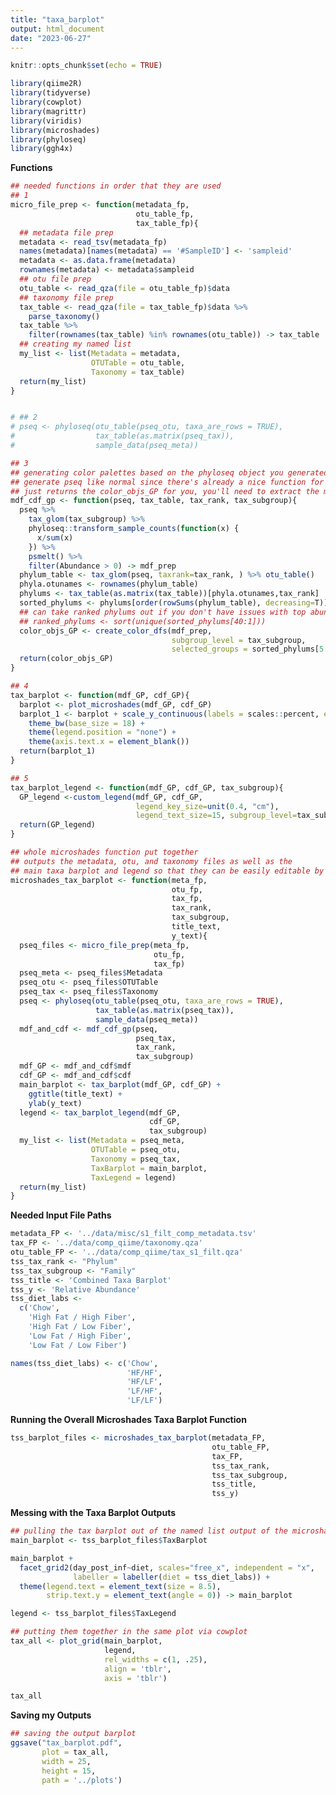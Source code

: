 ```yaml
---
title: "taxa_barplot"
output: html_document
date: "2023-06-27"
---
```


```r
knitr::opts_chunk$set(echo = TRUE)
```

```r
library(qiime2R)
library(tidyverse)
library(cowplot)
library(magrittr)
library(viridis)
library(microshades)
library(phyloseq)
library(ggh4x)
```

**Functions**
```r
## needed functions in order that they are used
## 1
micro_file_prep <- function(metadata_fp,
                            otu_table_fp,
                            tax_table_fp){
  ## metadata file prep 
  metadata <- read_tsv(metadata_fp)
  names(metadata)[names(metadata) == '#SampleID'] <- 'sampleid'
  metadata <- as.data.frame(metadata)
  rownames(metadata) <- metadata$sampleid
  ## otu file prep
  otu_table <- read_qza(file = otu_table_fp)$data
  ## taxonomy file prep
  tax_table <- read_qza(file = tax_table_fp)$data %>% 
    parse_taxonomy()
  tax_table %>% 
    filter(rownames(tax_table) %in% rownames(otu_table)) -> tax_table
  ## creating my named list 
  my_list <- list(Metadata = metadata,
                  OTUTable = otu_table,
                  Taxonomy = tax_table)
  return(my_list)
}


# ## 2
# pseq <- phyloseq(otu_table(pseq_otu, taxa_are_rows = TRUE),
#                  tax_table(as.matrix(pseq_tax)),
#                  sample_data(pseq_meta))

## 3 
## generating color palettes based on the phyloseq object you generated
## generate pseq like normal since there's already a nice function for it 
## just returns the color_objs_GP for you, you'll need to extract the mdf/cdf for the next function 
mdf_cdf_gp <- function(pseq, tax_table, tax_rank, tax_subgroup){
  pseq %>% 
    tax_glom(tax_subgroup) %>% 
    phyloseq::transform_sample_counts(function(x) {
      x/sum(x)
    }) %>% 
    psmelt() %>% 
    filter(Abundance > 0) -> mdf_prep
  phylum_table <- tax_glom(pseq, taxrank=tax_rank, ) %>% otu_table()
  phyla.otunames <- rownames(phylum_table)
  phylums <- tax_table(as.matrix(tax_table))[phyla.otunames,tax_rank]
  sorted_phylums <- phylums[order(rowSums(phylum_table), decreasing=T)]
  ## can take ranked phylums out if you don't have issues with top abund. phylums being repeated
  ## ranked_phylums <- sort(unique(sorted_phylums[40:1]))
  color_objs_GP <- create_color_dfs(mdf_prep,
                                    subgroup_level = tax_subgroup,
                                    selected_groups = sorted_phylums[5:1])
  return(color_objs_GP)
}

## 4 
tax_barplot <- function(mdf_GP, cdf_GP){
  barplot <- plot_microshades(mdf_GP, cdf_GP)
  barplot_1 <- barplot + scale_y_continuous(labels = scales::percent, expand = expansion(0)) +
    theme_bw(base_size = 18) +
    theme(legend.position = "none") +
    theme(axis.text.x = element_blank())
  return(barplot_1)
}

## 5 
tax_barplot_legend <- function(mdf_GP, cdf_GP, tax_subgroup){
  GP_legend <-custom_legend(mdf_GP, cdf_GP, 
                            legend_key_size=unit(0.4, "cm"),
                            legend_text_size=15, subgroup_level=tax_subgroup)
  return(GP_legend)
}

## whole microshades function put together
## outputs the metadata, otu, and taxonomy files as well as the 
## main taxa barplot and legend so that they can be easily editable by the user
microshades_tax_barplot <- function(meta_fp, 
                                    otu_fp, 
                                    tax_fp,
                                    tax_rank, 
                                    tax_subgroup,
                                    title_text, 
                                    y_text){
  pseq_files <- micro_file_prep(meta_fp,
                                otu_fp,
                                tax_fp)
  pseq_meta <- pseq_files$Metadata
  pseq_otu <- pseq_files$OTUTable
  pseq_tax <- pseq_files$Taxonomy 
  pseq <- phyloseq(otu_table(pseq_otu, taxa_are_rows = TRUE),
                   tax_table(as.matrix(pseq_tax)),
                   sample_data(pseq_meta))
  mdf_and_cdf <- mdf_cdf_gp(pseq, 
                            pseq_tax, 
                            tax_rank, 
                            tax_subgroup)
  mdf_GP <- mdf_and_cdf$mdf
  cdf_GP <- mdf_and_cdf$cdf
  main_barplot <- tax_barplot(mdf_GP, cdf_GP) +
    ggtitle(title_text) +
    ylab(y_text)
  legend <- tax_barplot_legend(mdf_GP, 
                               cdf_GP, 
                               tax_subgroup)
  my_list <- list(Metadata = pseq_meta,
                  OTUTable = pseq_otu,
                  Taxonomy = pseq_tax,
                  TaxBarplot = main_barplot,
                  TaxLegend = legend)
  return(my_list)
}
```

**Needed Input File Paths**
```r
metadata_FP <- '../data/misc/s1_filt_comp_metadata.tsv'
tax_FP <- '../data/comp_qiime/taxonomy.qza'
otu_table_FP <- '../data/comp_qiime/tax_s1_filt.qza'
tss_tax_rank <- "Phylum"
tss_tax_subgroup <- "Family"
tss_title <- 'Combined Taxa Barplot'
tss_y <- 'Relative Abundance'
tss_diet_labs <- 
  c('Chow', 
    'High Fat / High Fiber', 
    'High Fat / Low Fiber', 
    'Low Fat / High Fiber', 
    'Low Fat / Low Fiber')

names(tss_diet_labs) <- c('Chow', 
                          'HF/HF', 
                          'HF/LF', 
                          'LF/HF', 
                          'LF/LF')
```

**Running the Overall Microshades Taxa Barplot Function**
```r
tss_barplot_files <- microshades_tax_barplot(metadata_FP, 
                                             otu_table_FP, 
                                             tax_FP,
                                             tss_tax_rank, 
                                             tss_tax_subgroup,
                                             tss_title, 
                                             tss_y) 
```

**Messing with the Taxa Barplot Outputs**
```r
## pulling the tax barplot out of the named list output of the microshades_tax_barplot function
main_barplot <- tss_barplot_files$TaxBarplot

main_barplot + 
  facet_grid2(day_post_inf~diet, scales="free_x", independent = "x",
              labeller = labeller(diet = tss_diet_labs)) +
  theme(legend.text = element_text(size = 8.5),
        strip.text.y = element_text(angle = 0)) -> main_barplot 

legend <- tss_barplot_files$TaxLegend

## putting them together in the same plot via cowplot 
tax_all <- plot_grid(main_barplot, 
                     legend,  
                     rel_widths = c(1, .25),
                     align = 'tblr',
                     axis = 'tblr')

tax_all
```

**Saving my Outputs** 
```r
## saving the output barplot 
ggsave("tax_barplot.pdf",
       plot = tax_all, 
       width = 25, 
       height = 15, 
       path = '../plots')
```

